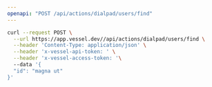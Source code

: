 ```yaml
---
openapi: "POST /api/actions/dialpad/users/find"
---
```


<RequestExample>

```bash Request
curl --request POST \
  --url https://app.vessel.dev//api/actions/dialpad/users/find \
  --header 'Content-Type: application/json' \
  --header 'x-vessel-api-token: ' \
  --header 'x-vessel-access-token: '\ 
  --data '{
  "id": "magna ut"
}'
```

</RequestExample>


      